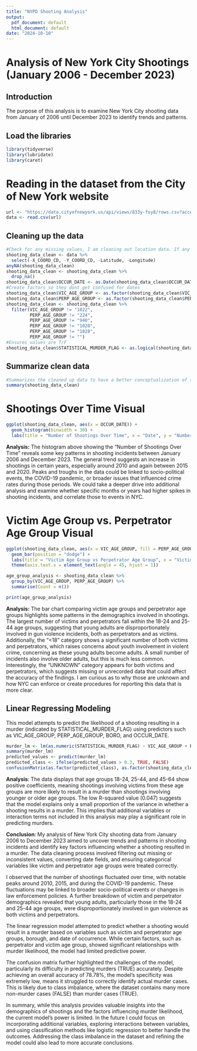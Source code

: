 ```yaml
---
title: "NYPD Shooting Analysis"
output:
  pdf_document: default
  html_document: default
date: "2024-10-10"
---
```


# Analysis of New York City Shootings (January 2006 - December 2023)

## Introduction

The purpose of this analysis is to examine New York City shooting data from January of 2006 until December 2023 to identify trends and patterns.

## Load the libraries

```r
library(tidyverse)
library(lubridate)
library(caret)
```

# Reading in the dataset from the City of New York website

```r
url <- "https://data.cityofnewyork.us/api/views/833y-fsy8/rows.csv?accessType=DOWNLOAD"
data <- read.csv(url)
```

## Cleaning up the data

```r
#Check for any missing values, I am cleaning out location data. If any NA are in the data set, it will clean them out. Also converts the occured date to a date format.
shooting_data_clean <- data %>%
  select(-X_COORD_CD, -Y_COORD_CD, -Latitude, -Longitude)
anyNA(shooting_data_clean)
shooting_data_clean <- shooting_data_clean %>%
  drop_na()
shooting_data_clean$OCCUR_DATE <- as.Date(shooting_data_clean$OCCUR_DATE, format = "%m/%d/%Y")
#Create factors so they dont get confused for dates
shooting_data_clean$VIC_AGE_GROUP <- as.factor(shooting_data_clean$VIC_AGE_GROUP)
shooting_data_clean$PERP_AGE_GROUP <- as.factor(shooting_data_clean$PERP_AGE_GROUP)
shooting_data_clean <- shooting_data_clean %>%
  filter(VIC_AGE_GROUP != "1022", 
         PERP_AGE_GROUP != "224", 
         PERP_AGE_GROUP != "940", 
         PERP_AGE_GROUP != "1020", 
         PERP_AGE_GROUP != "1028",
         PERP_AGE_GROUP != "")
#Ensures values are T/F
shooting_data_clean$STATISTICAL_MURDER_FLAG <- as.logical(shooting_data_clean$STATISTICAL_MURDER_FLAG)
```

## Summarize clean data

```r
#Summarizes the cleaned up data to have a better conceptualization of the data at hand and help me draw an analysis. 
summary(shooting_data_clean)

```

# Shootings Over Time Visual

```r
ggplot(shooting_data_clean, aes(x = OCCUR_DATE)) +
  geom_histogram(binwidth = 30) +
  labs(title = "Number of Shootings Over Time", x = "Date", y = "Number of Shootings")
```

**Analysis:** The histogram above showing the "Number of Shootings Over Time" reveals some key patterns in shooting incidents between January 2006 and December 2023. The general trend suggests an increase in shootings in certain years, especially around 2010 and again between 2015 and 2020. Peaks and troughs in the data could be linked to socio-political events, the COVID-19 pandemic, or broader issues that influenced crime rates during those periods. We could take a deeper drive into additional analysis and examine whether specific months or years had higher spikes in shooting incidents, and correlate those to events in NYC.

# Victim Age Group vs. Perpetrator Age Group Visual

```r
ggplot(shooting_data_clean, aes(x = VIC_AGE_GROUP, fill = PERP_AGE_GROUP)) +
  geom_bar(position = "dodge") +
  labs(title = "Victim Age Group vs Perpetrator Age Group", x = "Victim Age Group", y = "Count") +
  theme(axis.text.x = element_text(angle = 45, hjust = 1))

age_group_analysis <- shooting_data_clean %>%
  group_by(VIC_AGE_GROUP, PERP_AGE_GROUP) %>%
  summarise(Count = n())

print(age_group_analysis)
```

**Analysis:** The bar chart comparing victim age groups and perpetrator age groups highlights some patterns in the demographics involved in shootings. The largest number of victims and perpetrators fall within the 18-24 and 25-44 age groups, suggesting that young adults are disproportionately involved in gun violence incidents, both as perpetrators and as victims. Additionally, the "\<18" category shows a significant number of both victims and perpetrators, which raises concerns about youth involvement in violent crime, concerning as these young adults become adults. A small number of incidents also involve older adults, but this is much less common. Interestingly, the "UNKNOWN" category appears for both victims and perpetrators, which suggests missing or unrecorded data that could affect the accuracy of the findings. I am curious as to why those are unknown and how NYC can enforce or create procedures for reporting this data that is more clear.

## Linear Regressing Modeling

This model attempts to predict the likelihood of a shooting resulting in a murder (indicated by STATISTICAL_MURDER_FLAG) using predictors such as VIC_AGE_GROUP, PERP_AGE_GROUP, BORO, and OCCUR_DATE.

```r
murder_lm <- lm(as.numeric(STATISTICAL_MURDER_FLAG) ~ VIC_AGE_GROUP + PERP_AGE_GROUP + BORO + OCCUR_DATE, data = shooting_data_clean)
summary(murder_lm)
predicted_values <- predict(murder_lm)
predicted_class <- ifelse(predicted_values > 0.3, TRUE, FALSE)
confusionMatrix(as.factor(predicted_class), as.factor(shooting_data_clean$STATISTICAL_MURDER_FLAG))
```

**Analysis**: The data displays that age groups 18-24, 25-44, and 45-64 show positive coefficients, meaning shootings involving victims from these age groups are more likely to result in a murder than shootings involving younger or older age groups. The low R-squared value (0.047) suggests that the model explains only a small proportion of the variance in whether a shooting results in a murder. This implies that additional variables or interaction terms not included in this analysis may play a significant role in predicting murders.

**Conclusion**: My analysis of New York City shooting data from January 2006 to December 2023 aimed to uncover trends and patterns in shooting incidents and identify key factors influencing whether a shooting resulted in a murder. The data cleaning process involved filtering out missing or inconsistent values, converting date fields, and ensuring categorical variables like victim and perpetrator age groups were treated correctly.

I observed that the number of shootings fluctuated over time, with notable peaks around 2010, 2015, and during the COVID-19 pandemic. These fluctuations may be linked to broader socio-political events or changes in law enforcement policies. A further breakdown of victim and perpetrator demographics revealed that young adults, particularly those in the 18-24 and 25-44 age groups, were disproportionately involved in gun violence as both victims and perpetrators.

The linear regression model attempted to predict whether a shooting would result in a murder based on variables such as victim and perpetrator age groups, borough, and date of occurrence. While certain factors, such as perpetrator and victim age group, showed significant relationships with murder likelihood, the model had limited predictive power.

The confusion matrix further highlighted the challenges of the model, particularly its difficulty in predicting murders (TRUE) accurately. Despite achieving an overall accuracy of 78.78%, the model's specificity was extremely low, means it struggled to correctly identify actual murder cases. This is likely due to class imbalance, where the dataset contains many more non-murder cases (FALSE) than murder cases (TRUE).

In summary, while this analysis provides valuable insights into the demographics of shootings and the factors influencing murder likelihood, the current model's power is limited. In the future I could focus on incorporating additional variables, exploring interactions between variables, and using classification methods like logistic regression to better handle the outcomes. Addressing the class imbalance in the dataset and refining the model could also lead to more accurate conclusions.
